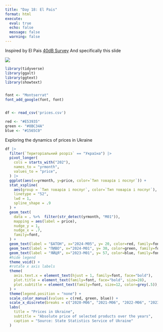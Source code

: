 ```yaml
---
title: "Day 18: El Pais"
format: html
execute:
  eval: true
  echo: false
  message: false
  warning: false
---
```


Inspired by El Pais [40dB Survey](https://elpais.com/espana/2025-04-07/consulte-todos-los-datos-internos-de-la-encuesta-de-el-pais-cuestionarios-cruces-y-respuestas-individuales.html) And specifically this slide

![](elpais.png)

```r
library(tidyverse)
library(ggalt)
library(ggtext)
library(showtext)


font <- "Montserrat"
font_add_google(font, font)


df <- read_csv('prices.csv')

red <- "#E53935"
green <- "#8BC34A"
blue <- "#1565C0"
```

Exploring the dynamics of prices in Ukraine

```r
df |> 
  filter(`Територіальний розріз` == "Україна") |> 
  pivot_longer(
    cols = starts_with("202"),
    names_to = "yrmonth",
    values_to = "price",
  ) |> 
  ggplot(aes(x=yrmonth, y=price, color=`Тип товарів і послуг`)) +
  stat_xspline(
    aes(group = `Тип товарів і послуг`, color=`Тип товарів і послуг`),
    linetype = "52",
    lwd = 1,
    spline_shape = .9
  ) +
  geom_text(
    data = . %>%  filter(str_detect(yrmonth, "M01")),
    mapping = aes(label = price),
    nudge_y = 1,
    nudge_x = .7,
    family=font,
  ) + 
  geom_text(label = "БАТОН", x="2024-M05", y= 20, color=red, family=font, fontface="bold") +
  geom_text(label = "ПИВО", x="2024-M01", y= 30, color=green, family=font, fontface="bold") +
  geom_text(label = "ЯЙЦЯ", x="2023-M01", y= 57, color=blue, family=font, fontface="bold") +
  #hide legend
  theme_void() + 
  #rotate x axis labels
  theme(
    axis.text.x = element_text(hjust = 1, family=font, face="bold"),
    plot.title = element_text(family=font, face="bold", size=28),
    plot.subtitle = element_text(family=font, size=12, color=grey(.5)),
  ) +
  theme(legend.position = "none") +
  scale_color_manual(values = c(red, green, blue)) +
  scale_x_discrete(breaks = c("2020-M06", "2021-M06", "2022-M06", "2023-M06", "2024-M06"), labels = c("2020", "2021", "2022", "2023", "2024"))+
  labs(
    title = "Prices in Ukraine",
    subtitle = "Absolute price of selected products over the years",
    caption = "Source: State Statistics Service of Ukraine"
  )

```
